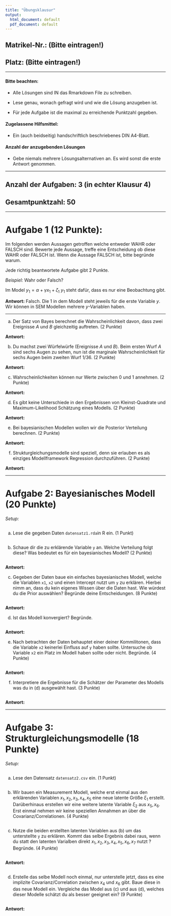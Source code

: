 ```yaml
---
title: "Übungsklausur"
output: 
  html_document: default
  pdf_document: default
---
```




## Matrikel-Nr.: (Bitte eintragen!) 

## Platz: (Bitte eintragen!)

---

#### Bitte beachten:

-   Alle Lösungen sind IN das Rmarkdown File zu schreiben.

-   Lese genau, wonach gefragt wird und wie die Lösung anzugeben ist.

-   Für jede Aufgabe ist die maximal zu erreichende Punktzahl gegeben.


#### Zugelassene Hilfsmittel:

-   Ein (auch beidseitig) handschriftlich beschriebenes DIN A4-Blatt.

#### Anzahl der anzugebenden Lösungen

  - Gebe niemals mehrere Lösungsalternativen an. Es wird sonst die erste Antwort genommen.

---

## Anzahl der Aufgaben: 3 (in echter Klausur 4)

## Gesamtpunktzahl: 50

---


# Aufgabe 1 (12 Punkte):

Im folgenden werden Aussagen getroffen welche entweder WAHR oder FALSCH sind.
Bewerte jede Aussage, treffe eine Entscheidung ob diese WAHR oder FALSCH ist.
Wenn die Aussage FALSCH ist, bitte begründe warum.

Jede richtig beantwortete Aufgabe gibt 2 Punkte.

*Beispiel:*
Wahr oder Falsch?

Im Model $y_1 = \alpha + \gamma x_1 + \zeta_1$ $y_1$ steht dafür, dass es nur eine Beobachtung gibt. \newline

**Antwort:** Falsch. Die $1$ in dem Modell steht jeweils für die erste Variable $y$. Wir können in SEM Modellen mehrere $y$-Variablen haben.

---

(a) Der Satz von Bayes berechnet die Wahrscheinlichkeit davon, dass zwei Ereignisse $A$ und $B$ gleichzeitig auftreten. (2 Punkte) 

**Antwort:** 

(b) Du machst zwei Würfelwürfe (Ereignisse $A$ und $B$). Beim ersten Wurf $A$ sind sechs Augen zu sehen, nun ist die marginale Wahrscheinlichkeit für sechs Augen beim zweiten Wurf $1/36$. (2 Punkte)

**Antwort:** 

(c) Wahrscheinlichkeiten können nur Werte zwischen $0$ und $1$ annehmen. (2 Punkte)

**Antwort:** 

(d) Es gibt keine Unterschiede in den Ergebnissen von Kleinst-Quadrate und Maximum-Likelihood Schätzung eines Modells. (2 Punkte)

**Antwort:** 

(e) Bei bayesianischen Modellen wollen wir die Posterior Verteilung berechnen. (2 Punkte)

**Antwort:** 

(f) Strukturgleichungsmodelle sind speziell, denn sie erlauben es als einziges Modellframework Regression durchzuführen. (2 Punkte)

**Antwort:** 

--- 

# Aufgabe 2: Bayesianisches Modell (20 Punkte)

*Setup:*
```r

```

(a) 
Lese die gegeben Daten `datensatz1.rda`in R ein. (1 Punkt)

```r

```



(b)
Schaue dir die zu erklärende Variable `y` an. 
Welche Verteilung folgt diese? 
Was bedeutet es für ein bayesianisches Modell? (2 Punkte)

```r


```

**Antwort:** 


(c)
Gegeben der Daten baue ein einfaches bayesianisches Modell, welche die Variablen `x1`, `x2` und einen Intercept nutzt um `y` zu erklären.
Hierbei nimm an, dass du kein eigenes Wissen über die Daten hast. Wie würdest du die Prior auswählen? Begründe deine Entscheidungen. (8 Punkte)

```r


```


**Antwort:**


(d)
Ist das Modell konvergiert? Begründe.

```r


```

**Antwort:** 


(e) 
Nach betrachten der Daten behauptet einer deiner Kommilitonen, dass die Variable `x2` keinerlei Einfluss auf `y` haben sollte.
Untersuche ob Variable `x2` ein Platz im Modell haben sollte oder nicht. Begründe. (4 Punkte)

```r


```


**Antwort:** 

(f)
Interpretiere die Ergebnisse für die Schätzer der Parameter des Modells was du in (d) ausgewählt hast. (3 Punkte)

```r

```

**Antwort:**


---

# Aufgabe 3: Strukturgleichungsmodelle (18 Punkte)

*Setup:*

```r

```

(a) 
Lese den Datensatz `datensatz2.csv` ein. 
(1 Punkt)

```r

```

(b)
Wir bauen ein Measurement Modell, welche erst einmal aus den erklärenden Variablen $x_1, x_2, x_3, x_4, x_5$ eine neue latente Größe $\xi_1$ erstellt.
Darüberhinaus erstellen wir eine weitere latente Variable $\xi_2$ aus $x_5, x_6$.
Erst einmal nehmen wir keine speziellen Annahmen an über die Covarianz/Correlationen. 
(4 Punkte)

```r



```



(c)
Nutze die beiden erstellten latenten Variablen aus (b) um das unterstellte `y` zu erklären.
Kommt das selbe Ergebnis dabei raus, wenn du statt den latenten Varialben direkt $x_1, x_2, x_3, x_4, x_5, x_6, x_7$ nutzt ? Begründe.
(4 Punkte)

```r


```

**Antwort:** 

```r

```


(d) 
Erstelle das selbe Modell noch einmal, nur unterstelle jetzt, dass es eine implizite Covarianz/Correlation zwischen $x_4$ und $x_6$ gibt.
Baue diese in das neue Modell ein. Vergleiche das Model aus (c) und aus (d), welches dieser Modelle schätzt du als besser geeignet ein?
(9 Punkte)

```r

```



**Antwort:**

